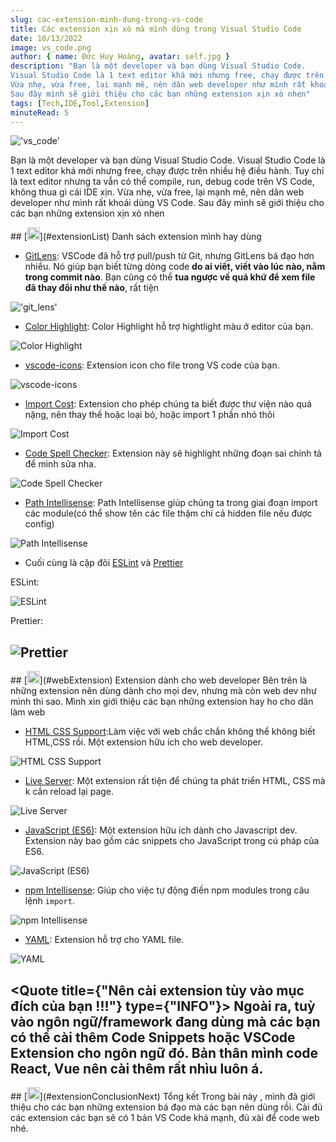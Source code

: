 ```yaml
---
slug: cac-extension-minh-dung-trong-vs-code
title: Các extension xịn xò mà mình dùng trong Visual Studio Code
date: 10/13/2022
image: vs_code.png
author: { name: Đức Huy Hoàng, avatar: self.jpg }
description: "Bạn là một developer và bạn dùng Visual Studio Code.
Visual Studio Code là 1 text editor khá mới nhưng free, chạy được trên nhiều hệ điều hành. Tuy chỉ là text editor nhưng ta vẫn có thể compile, run, debug code trên VS Code, không thua gì cái IDE xịn.
Vừa nhẹ, vừa free, lại mạnh mẽ, nên dân web developer như mình rất khoái dùng VS Code.
Sau đây mình sẽ giới thiệu cho các bạn những extension xịn xò nhen"
tags: [Tech,IDE,Tool,Extension]
minuteRead: 5
---
```


!['vs_code'](vs_code.png)

Bạn là một developer và bạn dùng Visual Studio Code.
Visual Studio Code là 1 text editor khá mới nhưng free, chạy được trên nhiều hệ điều hành. Tuy chỉ là text editor nhưng ta vẫn có thể compile, run, debug code trên VS Code, không thua gì cái IDE xịn.
Vừa nhẹ, vừa free, lại mạnh mẽ, nên dân web developer như mình rất khoái dùng VS Code.
Sau đây mình sẽ giới thiệu cho các bạn những extension xịn xò nhen

<article id="extensionList">
## [<img src="hashtag.svg" width="20px" height="20px"/>](#extensionList) Danh sách extension mình hay dùng

- [GitLens](https://marketplace.visualstudio.com/items?itemName=eamodio.gitlens): VSCode đã hỗ trợ pull/push từ Git, nhưng GitLens bá đạo hơn nhiều. Nó giúp bạn biết từng dòng code **do ai viết, viết vào lúc nào, nằm trong commit nào**. Bạn cũng có thể **tua ngược về quá khứ để xem file đã thay đổi như thế nào**, rất tiện

!['git_lens'](vs-code-extension-post/git_lens.png)

- [Color Highlight](https://marketplace.visualstudio.com/items?itemName=naumovs.color-highlight): Color Highlight hỗ trợ hightlight màu ở editor của bạn.

![Color Highlight](vs-code-extension-post/color_hight_light.png)

- [vscode-icons](https://marketplace.visualstudio.com/items?itemName=vscode-icons-team.vscode-icons): Extension icon cho file trong VS code của bạn.

![vscode-icons](vs-code-extension-post/icons.png)

- [Import Cost](https://marketplace.visualstudio.com/items?itemName=wix.vscode-import-cost): Extension cho phép chúng ta biết được thư viện nào quá nặng, nên thay thế hoặc loại bỏ, hoặc import 1 phần nhỏ thôi

![Import Cost](vs-code-extension-post/import_cost.png)

- [Code Spell Checker](https://marketplace.visualstudio.com/items?itemName=streetsidesoftware.code-spell-checker): Extension này sẽ highlight những đoạn sai chính tả để mình sửa nha.

![Code Spell Checker](vs-code-extension-post/code_spell_checker.png)

- [Path Intellisense](https://marketplace.visualstudio.com/items?itemName=christian-kohler.path-intellisense): Path Intellisense giúp chúng ta trong giai đoạn import các module(có thể show tên các file thậm chí cả hidden file nếu được config)

![Path Intellisense](vs-code-extension-post/path_intellisense.png)

- Cuối cùng là cặp đôi [ESLint](https://marketplace.visualstudio.com/items?itemName=dbaeumer.vscode-eslint) và [Prettier](https://marketplace.visualstudio.com/items?itemName=esbenp.prettier-vscode)

ESLint:

![ESLint](vs-code-extension-post/eslint.png)

Prettier:

## ![Prettier](vs-code-extension-post/prettier.png)

</article>

<article id="webExtension">
## [<img src="hashtag.svg" width="20px" height="20px"/>](#webExtension) Extension dành cho web developer
Bên trên là những extension nên dùng dành cho mọi dev, nhưng mà còn web dev như mình thì sao. Mình xin giới thiệu các bạn những extension hay ho cho dân làm web

- [HTML CSS Support](https://marketplace.visualstudio.com/items?itemName=ecmel.vscode-html-css):Làm việc với web chắc chắn không thể không biết HTML,CSS rồi. Một extension hữu ích cho web developer.

![HTML CSS Support](vs-code-extension-post/html_css_support.png)

- [Live Server](https://marketplace.visualstudio.com/items?itemName=ritwickdey.LiveServer): Một extension rất tiện để chúng ta phát triển HTML, CSS mà k cần reload lại page.

![Live Server](vs-code-extension-post/live_server.png)

- [JavaScript (ES6)](https://marketplace.visualstudio.com/items?itemName=xabikos.JavaScriptSnippets): Một extension hữu ích dành cho Javascript dev. Extension này bao gồm các snippets cho JavaScript trong cú pháp của ES6.

![JavaScript (ES6)](vs-code-extension-post/js6_snippet.png)

- [npm Intellisense](https://marketplace.visualstudio.com/items?itemName=christian-kohler.npm-intellisense): Giúp cho việc tự động điền npm modules trong câu lệnh `import`.

![npm Intellisense](vs-code-extension-post/npm_intellisense.png)

- [YAML](https://marketplace.visualstudio.com/items?itemName=redhat.vscode-yaml): Extension hỗ trợ cho YAML file.

![YAML](vs-code-extension-post/yaml.png)

<Quote title={"Nên cài extension tùy vào mục đích của bạn !!!"} type={"INFO"}>
Ngoài ra, tuỳ vào ngôn ngữ/framework đang dùng mà các bạn có thể cài thêm Code Snippets hoặc VSCode Extension cho ngôn ngữ đó. Bản thân mình code React, Vue nên cài thêm rất nhìu luôn á.
</Quote>
---
</article>

<article id="extensionConclusionNext">
## [<img src="hashtag.svg" width="20px" height="20px"/>](#extensionConclusionNext) Tổng kết
Trong bài này , mình đã giới thiệu cho các bạn những extension bá đạo mà các bạn nên dùng rồi. Cài đủ các extension các bạn sẽ có 1 bản 
VS Code khá mạnh, đủ xài để code web nhé.

</article>
